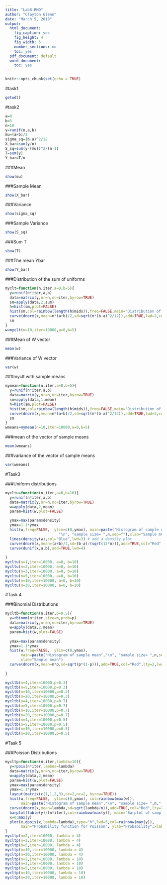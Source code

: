 ---
title: "Lab8-RMD"
author: "Clayton Glenn"
date: "March 5, 2018"
output:
  html_document:
    fig_caption: yes
    fig_height: 4
    fig_width: 5
    number_sections: no
    toc: yes
  pdf_document: default
  word_document:
    toc: yes
---

```{r setup, include=FALSE}
knitr::opts_chunk$set(echo = TRUE)
```




#task1
```{r}
getwd()
```




#task2

```{r}
a=0
b=5
n=10
y=runif(n,a,b)
mu=(a+b)/2
sigma_sq=(b-a)^2/12
X_bar=sum(y/n)
S_sq=sum(y-(mu))^2/(n-1)
T=sum(y)
Y_bar=T/n
```

###Mean

```{r}
show(mu)
```

###Sample Mean

```{r}
show(X_bar)
```

###Variance

```{r}
show(sigma_sq)
```

###Sample Variance

```{r}
show(S_sq)
```

###Sum T

```{r}
show(T)
```

###The mean Ybar

```{r}
show(Y_bar)
```

###Distribution of the sum of uniforms

```{r}
myclt=function(n,iter,a=0,b=5){
  y=runif(n*iter,a,b)
  data=matrix(y,nr=n,nc=iter,byrow=TRUE)
  sm=apply(data,2,sum)
  h=hist(sm,plot=FALSE)
  hist(sm,col=rainbow(length(h$mids)),freq=FALSE,main="Distribution of the sum of uniforms")
  curve(dnorm(x,mean=n*(a+b)/2,sd=sqrt(n*(b-a)^2/12)),add=TRUE,lwd=2,col="Blue")
  sm
}
w=myclt(n=10,iter=10000,a=0,b=5)
```

###Mean of W vector

```{r}
mean(w)
```

###Variance of W vector

```{r}
var(w)
```

###myclt with sample means

```{r}
mymean=function(n,iter,a=0,b=5){
  y=runif(n*iter,a,b)
  data=matrix(y,nr=n,nc=iter,byrow=TRUE)
  sm=apply(data,1,mean)
  h=hist(sm,plot=FALSE)
  hist(sm,col=rainbow(length(h$mids)),freq=FALSE,main="Distribution of the means")
  curve(dnorm(x,mean=n*(a+b)/2,sd=sqrt(n*(b-a)^2/12)),add=TRUE,lwd=2,col="Blue")
  sm
}
wmeans=mymean(n=10,iter=10000,a=0,b=5)
```

###mean of the vector of sample means

```{r}
mean(wmeans)
```

###variance of the vector of sample means

```{r}
var(wmeans)
```




#Task3

###Uniform distributions

```{r}
mycltu=function(n,iter,a=0,b=10){
  y=runif(n*iter,a,b)
  data=matrix(y,nr=n,nc=iter,byrow=TRUE)
  w=apply(data,2,mean)
  param=hist(w,plot=FALSE)

  ymax=max(param$density)
  ymax=1.1*ymax
  hist(w,freq=FALSE,  ylim=c(0,ymax), main=paste("Histogram of sample mean",
                        "\n", "sample size= ",n,sep=""),xlab="Sample mean")
  lines(density(w),col="Blue",lwd=3) # add a density plot
  curve(dnorm(x,mean=(a+b)/2,sd=(b-a)/(sqrt(12*n))),add=TRUE,col="Red",lty=2,lwd=3) 
  curve(dunif(x,a,b),add=TRUE,lwd=4)
  
}
mycltu(n=1,iter=10000, a=0, b=10)
mycltu(n=2,iter=10000, a=0, b=10)
mycltu(n=3,iter=10000, a=0, b=10)
mycltu(n=5,iter=10000, a=0, b=10)
mycltu(n=10,iter=10000, a=0, b=10)
mycltu(n=30,iter=10000, a=0, b=10)
```

#Task 4

###Binomial Distributions

```{r}
mycltb=function(n,iter,p=0.5){
  y=rbinom(n*iter,size=n,prob=p)
  data=matrix(y,nr=n,nc=iter,byrow=TRUE)
  w=apply(data,2,mean)
  param=hist(w,plot=FALSE)
  
  ymax=max(param$density)
  ymax=1.1*ymax
  hist(w,freq=FALSE,  ylim=c(0,ymax),
       main=paste("Histogram of sample mean","\n", "sample size= ",n,sep=""),
       xlab="Sample mean")
  curve(dnorm(x,mean=n*p,sd=sqrt(p*(1-p))),add=TRUE,col="Red",lty=2,lwd=3) 
  
}

mycltb(n=4,iter=10000,p=0.3)
mycltb(n=5,iter=10000,p=0.3)
mycltb(n=10,iter=10000,p=0.3)
mycltb(n=20,iter=10000,p=0.3)
mycltb(n=4,iter=10000,p=0.7)
mycltb(n=5,iter=10000,p=0.7)
mycltb(n=10,iter=10000,p=0.7)
mycltb(n=20,iter=10000,p=0.7)
mycltb(n=4,iter=10000,p=0.5)
mycltb(n=5,iter=10000,p=0.5)
mycltb(n=10,iter=10000,p=0.5)
mycltb(n=20,iter=10000,p=0.5)
```

#Task 5

###Poisson Distributions

```{r}
mycltp=function(n,iter,lambda=10){
  y=rpois(n*iter,lambda=lambda)
  data=matrix(y,nr=n,nc=iter,byrow=TRUE)
  w=apply(data,2,mean)
  param=hist(w,plot=FALSE)
  ymax=max(param$density)
  ymax=1.1*ymax
  layout(matrix(c(1,1,2,3),nr=2,nc=2, byrow=TRUE))
  hist(w,freq=FALSE,  ylim=c(0,ymax), col=rainbow(max(w)),
       main=paste("Histogram of sample mean","\n", "sample size= ",n," iter=",iter," lambda=",lambda,sep=""), xlab="Sample mean")
  curve(dnorm(x,mean=lambda,sd=sqrt(lambda/n)),add=TRUE,col="Red",lty=2,lwd=3)
  barplot(table(y)/(n*iter),col=rainbow(max(y)), main="Barplot of sampled y", ylab ="Rel. Freq",xlab="y" )
  x=0:max(y)
  plot(x,dpois(x,lambda=lambda),type="h",lwd=5,col=rainbow(max(y)),
       main="Probability function for Poisson", ylab="Probability",xlab="y")
}
mycltp(n=2,iter=10000, lambda = 4)
mycltp(n=3,iter=10000, lambda = 4)
mycltp(n=5,iter=10000, lambda = 4)
mycltp(n=10,iter=10000, lambda = 4)
mycltp(n=20,iter=10000, lambda = 4)
mycltp(n=2,iter=10000, lambda = 10)
mycltp(n=3,iter=10000, lambda = 10)
mycltp(n=5,iter=10000, lambda = 10)
mycltp(n=10,iter=10000, lambda = 10)
mycltp(n=20,iter=10000, lambda = 10)
```
